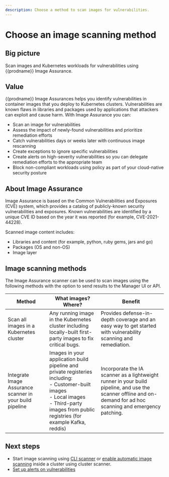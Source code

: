 ```yaml
---
description: Choose a method to scan images for vulnerabilities.
---
```


# Choose an image scanning method

## Big picture

Scan images and Kubernetes workloads for vulnerabilities using {{prodname}} Image Assurance.

## Value

{{prodname}} Image Assurances helps you identify vulnerabilities in container images that you deploy to Kubernetes clusters. Vulnerabilities are known flaws in libraries and packages used by applications that attackers can exploit and cause harm. With Image Assurance you can:

- Scan an image for vulnerabilities
- Assess the impact of newly-found vulnerabilities and prioritize remediation efforts
- Catch vulnerabilities days or weeks later with continuous image rescanning
- Create exceptions to ignore specific vulnerabilities
- Create alerts on high-severity vulnerabilities so you can delegate remediation efforts to the appropriate team
- Block non-compliant workloads using policy as part of your cloud-native security posture

## About Image Assurance

Image Assurance is based on the Common Vulnerabilities and Exposures (CVE) system, which provides a catalog of publicly-known security vulnerabilities and exposures. Known vulnerabilities are identified by a unique CVE ID based on the year it was reported (for example, CVE-2021-44228).

Scanned image content includes:

- Libraries and content (for example, python, ruby gems, jars and go)
- Packages (OS and non-OS)
- Image layer

## Image scanning methods

The Image Assurance scanner can be used to scan images using the following methods with the option to send results to the Manager UI or API.

| **Method**                                               | **What images? Where?**                                      | **Benefit**                                                  |
| -------------------------------------------------------- | ------------------------------------------------------------ | ------------------------------------------------------------ |
| Scan all images in a Kubernetes cluster                  | Any running image in the Kubernetes cluster including locally-built first-party images to fix critical bugs. | Provides defense-in-depth coverage and an easy way to get started with vulnerability scanning and remediation. |
| Integrate Image Assurance scanner in your build pipeline | Images in your application build pipeline and private registeries including:   <br />- Customer-built images<br />- Local images<br />- Third-party images from public registries (for example Kafka, reddis) | Incorporate the IA scanner as a lightweight runner in your build pipeline, and use the scanner offline and on-demand for ad hoc scanning and emergency patching. |

## Next steps

- Start image scanning using [CLI scanner](./scanners/pipeline-scanner) or [enable automatic image scanning](./scanners/cluster-scanner) inside a cluster using cluster scanner.
- [Set up alerts on vulnerabilities](./set-up-alerts)
